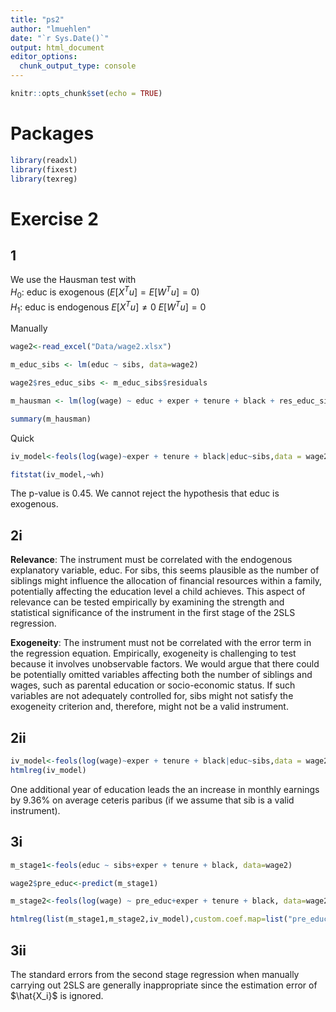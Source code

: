 ```yaml
---
title: "ps2"
author: "lmuehlen"
date: "`r Sys.Date()`"
output: html_document
editor_options: 
  chunk_output_type: console
---
```


```r
knitr::opts_chunk$set(echo = TRUE)
```

# Packages

```r
library(readxl)
library(fixest)
library(texreg)
```

# Exercise 2
## 1

We use the Hausman test with\
$H_0$: educ is exogenous ($E[X^Tu]=E[W^Tu]=0$)\
$H_1$: educ is endogenous $E[X^Tu]\not=0$ $E[W^Tu]=0$

Manually
```r
wage2<-read_excel("Data/wage2.xlsx")

m_educ_sibs <- lm(educ ~ sibs, data=wage2)

wage2$res_educ_sibs <- m_educ_sibs$residuals

m_hausman <- lm(log(wage) ~ educ + exper + tenure + black + res_educ_sibs, data=wage2)

summary(m_hausman)

```

Quick
```r

iv_model<-feols(log(wage)~exper + tenure + black|educ~sibs,data = wage2)

fitstat(iv_model,~wh)

```

The p-value is 0.45. We cannot reject the hypothesis that educ is exogenous.

## 2i

**Relevance**: The instrument must be correlated with the endogenous explanatory variable, educ. For sibs, this seems plausible as the number of siblings might influence the allocation of financial resources within a family, potentially affecting the education level a child achieves. This aspect of relevance can be tested empirically by examining the strength and statistical significance of the instrument in the first stage of the 2SLS regression.

**Exogeneity**: The instrument must not be correlated with the error term in the regression equation. Empirically, exogeneity is challenging to test because it involves unobservable factors. We would argue that there could be potentially omitted variables affecting both the number of siblings and wages, such as parental education or socio-economic status. If such variables are not adequately controlled for, sibs might not satisfy the exogeneity criterion and, therefore, might not be a valid instrument.

## 2ii

```r
iv_model<-feols(log(wage)~exper + tenure + black|educ~sibs,data = wage2)
htmlreg(iv_model)

```

One additional year of education leads the an increase in monthly earnings by 9.36% on average ceteris paribus (if we assume that sib is a valid instrument).

## 3i

```r
m_stage1<-feols(educ ~ sibs+exper + tenure + black, data=wage2)

wage2$pre_educ<-predict(m_stage1)

m_stage2<-feols(log(wage) ~ pre_educ+exper + tenure + black, data=wage2)

htmlreg(list(m_stage1,m_stage2,iv_model),custom.coef.map=list("pre_educ"="educ","fit_educ"="educ","sibs"=NA,"Intercept"=NA,"exper"=NA,"tenure"=NA,"black"=NA),digits=4,custom.model.names = c("1st stage","2nd stage","Joint"))


```

## 3ii

The standard errors from the second stage regression when manually carrying out 2SLS are generally inappropriate since the estimation error of $\hat{X_i}$ is ignored.
